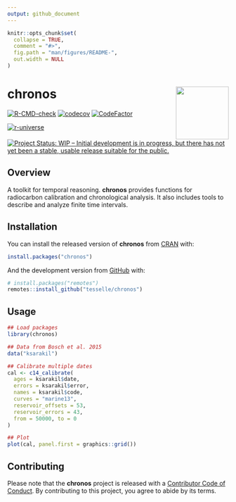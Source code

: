 ```yaml
---
output: github_document
---
```


<!-- README.md is generated from README.Rmd. Please edit that file -->

```r
knitr::opts_chunk$set(
  collapse = TRUE,
  comment = "#>",
  fig.path = "man/figures/README-",
  out.width = NULL
)
```

# chronos <img width=120px src="man/figures/logo.png" align="right" />

<!-- badges: start -->
[![R-CMD-check](https://github.com/tesselle/chronos/workflows/R-CMD-check/badge.svg)](https://github.com/tesselle/chronos/actions)
[![codecov](https://codecov.io/gh/tesselle/chronos/branch/main/graph/badge.svg?token=UgoOXsZW86)](https://codecov.io/gh/tesselle/chronos)
[![CodeFactor](https://www.codefactor.io/repository/github/tesselle/chronos/badge/main)](https://www.codefactor.io/repository/github/tesselle/chronos/overview/main)

[![r-universe](https://tesselle.r-universe.dev/badges/chronos)](https://tesselle.r-universe.dev){.pkgdown-devel}

[![Project Status: WIP – Initial development is in progress, but there has not yet been a stable, usable release suitable for the public.](https://www.repostatus.org/badges/latest/wip.svg)](https://www.repostatus.org/#wip)
<!-- badges: end -->

## Overview

A toolkit for temporal reasoning. **chronos** provides functions for radiocarbon calibration and chronological analysis. It also includes tools to describe and analyze finite time intervals.

## Installation

You can install the released version of **chronos** from [CRAN](https://CRAN.R-project.org) with:

```r
install.packages("chronos")
```

And the development version from [GitHub](https://github.com/) with:

```r
# install.packages("remotes")
remotes::install_github("tesselle/chronos")
```

## Usage

```r
## Load packages
library(chronos)
```

```r
## Data from Bosch et al. 2015
data("ksarakil")

## Calibrate multiple dates
cal <- c14_calibrate(
  ages = ksarakil$date,
  errors = ksarakil$error,
  names = ksarakil$code,
  curves = "marine13",
  reservoir_offsets = 53,
  reservoir_errors = 43,
  from = 50000, to = 0
)

## Plot
plot(cal, panel.first = graphics::grid())
```

## Contributing

Please note that the **chronos** project is released with a [Contributor Code of Conduct](https://www.tesselle.org/conduct.html). By contributing to this project, you agree to abide by its terms.
